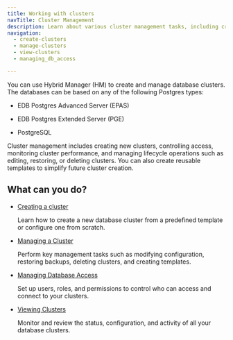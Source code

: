 ```yaml
---
title: Working with clusters
navTitle: Cluster Management
description: Learn about various cluster management tasks, including creating, viewing, and managing, for PG AI Hybrid Manager.
navigation:
  - create-clusters
  - manage-clusters
  - view-clusters
  - managing_db_access

---
```


You can use Hybrid Manager (HM) to create and manage database clusters. The databases can be based on any of the following Postgres types:

- EDB Postgres Advanced Server (EPAS)

- EDB Postgres Extended Server (PGE)

- PostgreSQL

Cluster management includes creating new clusters, controlling access, monitoring cluster performance, and managing lifecycle operations such as editing, restoring, or deleting clusters. You can also create reusable templates to simplify future cluster creation.

## What can you do?

- [Creating a cluster](./create-clusters/)

  Learn how to create a new database cluster from a predefined template or configure one from scratch.

- [Managing a Cluster](./manage-clusters/)

  Perform key management tasks such as modifying configuration, restoring backups, deleting clusters, and creating templates.

- [Managing Database Access](./managing_db_access/)

  Set up users, roles, and permissions to control who can access and connect to your clusters.

- [Viewing Clusters](./view_clusters/)

  Monitor and review the status, configuration, and activity of all your database clusters.

